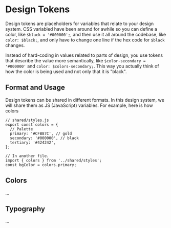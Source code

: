 
<Meta title="Design Tokens|Intro" />

# Design Tokens

Design tokens are placeholders for variables that relate to your design system. CSS variabled have been around for awhile so you can
define a color, like `$black = '#000000';`, and then use it all around the codebase, like `color: $black;`, and only have to change
one line if the hex code for `$black` changes.

Instead of hard-coding in values related to parts of design, you use tokens that describe the value more semantically,
like `$color-secondary = '#000000'` and `color: $colors-secondary;`. This way you actually think of how the color is being used and
not only that it is "black".

## Format and Usage

Design tokens can be shared in different formats. In this design system, we will share them as JS (JavaScript) variables. For example,
here is how colors

```JS
// shared/styles.js
export const colors = {
  // Palette
  primary: '#CFB87C', // gold
  secondary: '#000000', // black
  tertiary: '#424242',
};

// In another file.
import { colors } from '../shared/styles';
const bgColor = colors.primary;
```

## Colors

...

## Typography

...
